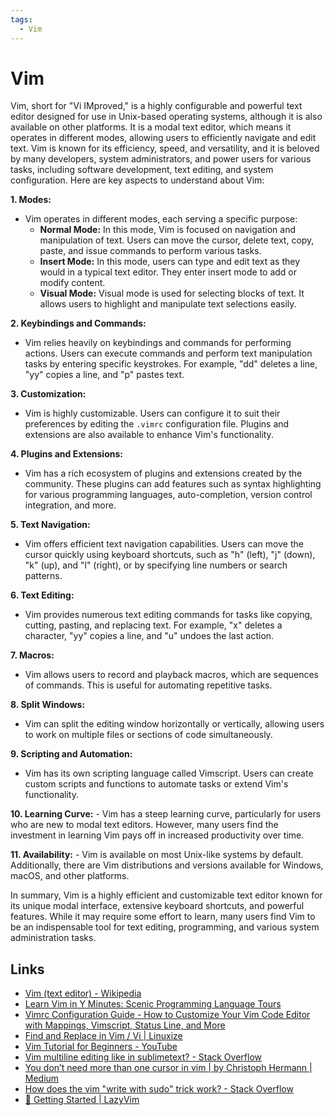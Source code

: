 ```yaml
---
tags:
  - Vim
---
```


# Vim

Vim, short for "Vi IMproved," is a highly configurable and powerful text editor designed for use in Unix-based operating systems, although it is also available on other platforms. It is a modal text editor, which means it operates in different modes, allowing users to efficiently navigate and edit text. Vim is known for its efficiency, speed, and versatility, and it is beloved by many developers, system administrators, and power users for various tasks, including software development, text editing, and system configuration. Here are key aspects to understand about Vim:

**1. Modes:**

- Vim operates in different modes, each serving a specific purpose:
  - **Normal Mode:** In this mode, Vim is focused on navigation and manipulation of text. Users can move the cursor, delete text, copy, paste, and issue commands to perform various tasks.
  - **Insert Mode:** In this mode, users can type and edit text as they would in a typical text editor. They enter insert mode to add or modify content.
  - **Visual Mode:** Visual mode is used for selecting blocks of text. It allows users to highlight and manipulate text selections easily.

**2. Keybindings and Commands:**

- Vim relies heavily on keybindings and commands for performing actions. Users can execute commands and perform text manipulation tasks by entering specific keystrokes. For example, "dd" deletes a line, "yy" copies a line, and "p" pastes text.

**3. Customization:**

- Vim is highly customizable. Users can configure it to suit their preferences by editing the `.vimrc` configuration file. Plugins and extensions are also available to enhance Vim's functionality.

**4. Plugins and Extensions:**

- Vim has a rich ecosystem of plugins and extensions created by the community. These plugins can add features such as syntax highlighting for various programming languages, auto-completion, version control integration, and more.

**5. Text Navigation:**

- Vim offers efficient text navigation capabilities. Users can move the cursor quickly using keyboard shortcuts, such as "h" (left), "j" (down), "k" (up), and "l" (right), or by specifying line numbers or search patterns.

**6. Text Editing:**

- Vim provides numerous text editing commands for tasks like copying, cutting, pasting, and replacing text. For example, "x" deletes a character, "yy" copies a line, and "u" undoes the last action.

**7. Macros:**

- Vim allows users to record and playback macros, which are sequences of commands. This is useful for automating repetitive tasks.

**8. Split Windows:**

- Vim can split the editing window horizontally or vertically, allowing users to work on multiple files or sections of code simultaneously.

**9. Scripting and Automation:**

- Vim has its own scripting language called Vimscript. Users can create custom scripts and functions to automate tasks or extend Vim's functionality.

**10. Learning Curve:** - Vim has a steep learning curve, particularly for users who are new to modal text editors. However, many users find the investment in learning Vim pays off in increased productivity over time.

**11. Availability:** - Vim is available on most Unix-like systems by default. Additionally, there are Vim distributions and versions available for Windows, macOS, and other platforms.

In summary, Vim is a highly efficient and customizable text editor known for its unique modal interface, extensive keyboard shortcuts, and powerful features. While it may require some effort to learn, many users find Vim to be an indispensable tool for text editing, programming, and various system administration tasks.

## Links

- [Vim (text editor) - Wikipedia](<https://en.wikipedia.org/wiki/Vim_(text_editor)>)
- [Learn Vim in Y Minutes: Scenic Programming Language Tours](https://learnxinyminutes.com/docs/vim/)
- [Vimrc Configuration Guide - How to Customize Your Vim Code Editor with Mappings, Vimscript, Status Line, and More](https://www.freecodecamp.org/news/vimrc-configuration-guide-customize-your-vim-editor/)
- [Find and Replace in Vim / Vi | Linuxize](https://linuxize.com/post/vim-find-replace/)
- [Vim Tutorial for Beginners - YouTube](https://www.youtube.com/watch?v=RZ4p-saaQkc)
- [Vim multiline editing like in sublimetext? - Stack Overflow](https://stackoverflow.com/questions/11784408/vim-multiline-editing-like-in-sublimetext)
- [You don’t need more than one cursor in vim | by Christoph Hermann | Medium](https://medium.com/@schtoeffel/you-don-t-need-more-than-one-cursor-in-vim-2c44117d51db)
- [How does the vim "write with sudo" trick work? - Stack Overflow](https://stackoverflow.com/questions/2600783/how-does-the-vim-write-with-sudo-trick-work)
- [🚀 Getting Started | LazyVim](https://www.lazyvim.org/)
